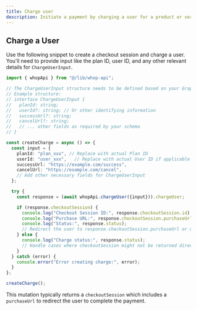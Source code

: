```yaml
---
title: Charge user
description: Initiate a payment by charging a user for a product or service.
---
```


## Charge a User

Use the following snippet to create a checkout session and charge a user. You'll need to provide input like the plan ID, user ID, and any other relevant details for `ChargeUserInput`.

```typescript
import { whopApi } from "@/lib/whop-api";

// The ChargeUserInput structure needs to be defined based on your GraphQL schema.
// Example structure:
// interface ChargeUserInput {
//   planId: string;
//   userId?: string; // Or other identifying information
//   successUrl?: string;
//   cancelUrl?: string;
//   // ... other fields as required by your schema
// }

const createCharge = async () => {
  const input = {
    planId: "plan_xxx", // Replace with actual Plan ID
    userId: "user_xxx",   // Replace with actual User ID if applicable
    successUrl: "https://example.com/success",
    cancelUrl: "https://example.com/cancel",
    // Add other necessary fields for ChargeUserInput
  };

  try {
    const response = (await whopApi.chargeUser({input})).chargeUser;

    if (response.checkoutSession) {
      console.log("Checkout Session ID:", response.checkoutSession.id);
      console.log("Purchase URL:", response.checkoutSession.purchaseUrl);
      console.log("Status:", response.status);
      // Redirect the user to response.checkoutSession.purchaseUrl or use it in an iframe
    } else {
      console.log("Charge status:", response.status);
      // Handle cases where checkoutSession might not be returned directly
    }
  } catch (error) {
    console.error("Error creating charge:", error);
  }
};

createCharge();
```

This mutation typically returns a `checkoutSession` which includes a `purchaseUrl` to redirect the user to complete the payment.
